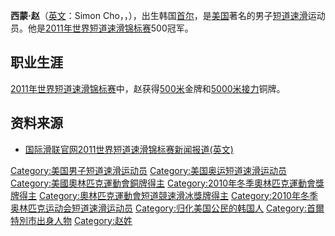 {{MedalTableTop}}
{{MedalSport | 男子[[短道速滑|短道速滑]]}}
{{MedalCountry|{{USA}}}}
{{MedalOlympic}}
{{MedalBronze | [[2010年冬季奧林匹克运动会|2010年温哥华]] | [[2010年冬季奧林匹克运动会短道速滑比賽|5000米接力]]}}
{{MedalCompetition | [[世界短道速滑锦标赛|世界锦标赛]]}}
{{MedalGold | [[2011年世界短道速滑锦标赛|2011年谢菲尔德]] | [[2011年世界短道速滑锦标赛|500米]]}}
{{MedalSilver | [[2010年世界短道速滑锦标赛|2010年索菲亚]] | [[2010年世界短道速滑锦标赛|5000米接力]]}}
{{MedalBronze | [[2009年世界短道速滑锦标赛|2009年维也纳]] | [[2009年世界短道速滑锦标赛|5000米接力]]}}
{{MedalBottom}}

'''西蒙·赵'''（[[英文|英文]]：Simon Cho，{{lang|ko|조성문}}，{{bd|1991年|10月7日|catIdx=Simon Cho}}），出生韩国[[首尔|首尔]]，是[[美国|美国]]著名的男子[[短道速滑|短道速滑]]运动员。他是[[2011年世界短道速滑锦标赛|2011年世界短道速滑锦标赛]]500冠军。

==职业生涯==
[[2011年世界短道速滑锦标赛|2011年世界短道速滑锦标赛]]中，赵获得[[2011年世界短道速滑锦标赛|500米]]金牌和[[2011年世界短道速滑锦标赛|5000米接力]]铜牌。

==资料来源==
* [https://web.archive.org/web/20110317234654/http://www.isu.org/vsite/vcontent/content/transnews/0,10869,4844-128613-19728-18965-312811-3963-4771-layout160-129921-news-item,00.html 国际滑联官网2011世界短道速滑锦标赛新闻报道(英文)]

{{DEFAULTSORT:Simon Cho}}
[[Category:美国男子短道速滑运动员|Category:美国男子短道速滑运动员]]
[[Category:美国奥运短道速滑运动员|Category:美国奥运短道速滑运动员]]
[[Category:美國奧林匹克運動會銅牌得主|Category:美國奧林匹克運動會銅牌得主]]
[[Category:2010年冬季奧林匹克運動會獎牌得主|Category:2010年冬季奧林匹克運動會獎牌得主]]
[[Category:奧林匹克運動會短道競速滑冰獎牌得主|Category:奧林匹克運動會短道競速滑冰獎牌得主]]
[[Category:2010年冬季奥林匹克运动会短道速滑运动员|Category:2010年冬季奥林匹克运动会短道速滑运动员]]
[[Category:归化美国公民的韩国人|Category:归化美国公民的韩国人]]
[[Category:首爾特別市出身人物|Category:首爾特別市出身人物]]
[[Category:赵姓|Category:赵姓]]